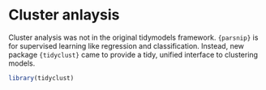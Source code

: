# Cluster anlaysis

Cluster analysis was not in the original tidymodels framework. `{parsnip}` is for supervised learning like regression and classification. Instead, new package `{tidyclust}` came to provide a tidy, unified interface to clustering models.

```r
library(tidyclust)
```

